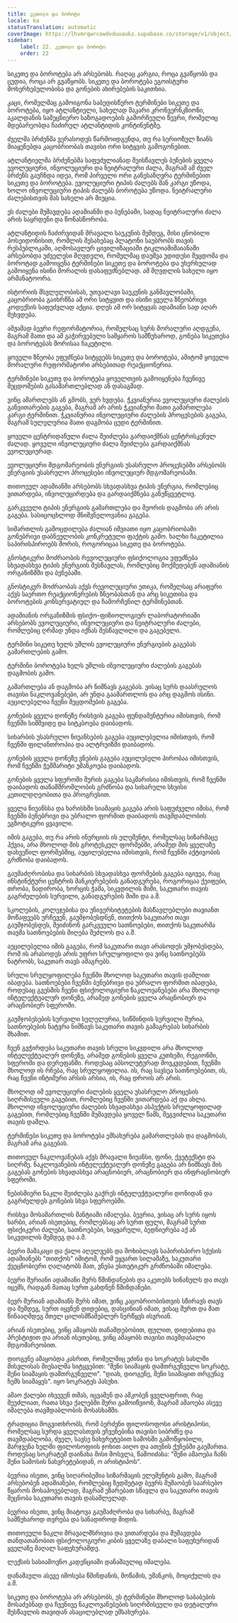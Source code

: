 ```yaml
---
title: კეთილი და ბოროტი
locale: ka
statusTranslation: automatic
coverImage: https://lhvmrqwrcowdvduuaukz.supabase.co/storage/v1/object/public/strapi-uploads/small_cover-educacion-fundamental.webp-2d51a7828a2b1309555be27f7e2a61a0.webp
sidebar:
    label: 22. კეთილი და ბოროტი
    order: 22
---
```

სიკეთე და ბოროტება არ არსებობს. რაღაც კარგია, როცა გვაწყობს და ცუდია, როცა არ გვაწყობს. სიკეთე და ბოროტება ეგოისტური მოხერხებულობისა და გონების ახირებების საკითხია.

კაცი, რომელმაც გამოიგონა საბედისწერო ტერმინები სიკეთე და ბოროტება, იყო ატლანტიელი, სახელად მაკარი კრონვერნკზიონი, აკალდანის სამეცნიერო საზოგადოების გამორჩეული წევრი, რომელიც მდებარეობდა ჩაძირულ ატლანტიდის კონტინენტზე.

ძველმა ბრძენმა ვერასოდეს წარმოიდგენდა, თუ რა სერიოზულ ზიანს მიაყენებდა კაცობრიობას თავისი ორი სიტყვის გამოგონებით.

ატლანტიელმა ბრძენებმა საფუძვლიანად შეისწავლეს ბუნების ყველა ევოლუციური, ინვოლუციური და ნეიტრალური ძალა, მაგრამ ამ ძველ ბრძენს გაუჩნდა იდეა, რომ პირველი ორი განესაზღვრა ტერმინებით სიკეთე და ბოროტება. ევოლუციური ტიპის ძალებს მან კარგი უწოდა, ხოლო ინვოლუციური ტიპის ძალებს ბოროტება უწოდა. ნეიტრალური ძალებისთვის მას სახელი არ მიუცია.

ეს ძალები მუშავდება ადამიანში და ბუნებაში, სადაც ნეიტრალური ძალა არის საყრდენი და წონასწორობა.

ატლანტიდის ჩაძირვიდან მრავალი საუკუნის შემდეგ, მისი ცნობილი პოსეიდონისით, რომლის შესახებაც პლატონი საუბრობს თავის რესპუბლიკაში, აღმოსავლურ ცივილიზაციაში ტიკლიამიშაიანაში არსებობდა უძველესი მღვდელი, რომელმაც დაუშვა უდიდესი შეცდომა და ბოროტად გამოიყენა ტერმინები სიკეთე და ბოროტება და უხერხულად გამოიყენა ისინი მორალის დასაფუძნებლად. ამ მღვდლის სახელი იყო არმანატოორა.

ისტორიის მსვლელობისას, უთვალავი საუკუნის განმავლობაში, კაცობრიობა გაიხრწნა ამ ორი სიტყვით და ისინი ყველა ზნეობრივი კოდექსის საფუძვლად აქცია. დღეს ამ ორ სიტყვას ადამიანი სად აღარ შეხვდება.

ამჟამად ბევრი რეფორმატორია, რომელსაც სურს მორალური აღდგენა, მაგრამ მათი და ამ გაჭირვებული სამყაროს სამწუხაროდ, გონება სიკეთესა და ბოროტებას შორისაა ჩაკეტილი.

ყოველი ზნეობა ეფუძნება სიტყვებს სიკეთე და ბოროტება, ამიტომ ყოველი მორალური რეფორმატორი არსებითად რეაქციონერია.

ტერმინები სიკეთე და ბოროტება ყოველთვის გამოიყენება ჩვენივე შეცდომების გასამართლებლად ან დასაგმად.

ვინც ამართლებს ან გმობს, ვერ ხვდება. ჭკვიანურია ევოლუციური ძალების განვითარების გაგება, მაგრამ არ არის ჭკვიანური მათი გამართლება კარგი ტერმინით. ჭკვიანურია ინვოლუციური ძალების პროცესების გაგება, მაგრამ სულელურია მათი დაგმობა ცუდი ტერმინით.

ყოველი ცენტრიდანული ძალა შეიძლება გარდაიქმნას ცენტრისკენულ ძალად. ყოველი ინვოლუციური ძალა შეიძლება გარდაიქმნას ევოლუციურად.

ევოლუციური მდგომარეობის ენერგიის უსასრულო პროცესებში არსებობს ენერგიის უსასრულო პროცესები ინვოლუციურ მდგომარეობაში.

თითოეულ ადამიანში არსებობს სხვადასხვა ტიპის ენერგია, რომლებიც ვითარდება, ინვოლუცირდება და გარდაიქმნება განუწყვეტლივ.

გარკვეული ტიპის ენერგიის გამართლება და მეორის დაგმობა არ არის გაგება. სასიცოცხლოდ მნიშვნელოვანია გაგება.

სიმართლის გამოცდილება ძალიან იშვიათი იყო კაცობრიობაში გონებრივი დაბნეულობის კონკრეტული ფაქტის გამო. ხალხი ჩაკეტილია საპირისპიროებს შორის, როგორიცაა სიკეთე და ბოროტება.

გნოსტიკური მოძრაობის რევოლუციური ფსიქოლოგია ეფუძნება სხვადასხვა ტიპის ენერგიის შესწავლას, რომლებიც მოქმედებენ ადამიანის ორგანიზმში და ბუნებაში.

გნოსტიკურ მოძრაობას აქვს რევოლუციური ეთიკა, რომელსაც არაფერი აქვს საერთო რეაქციონერების ზნეობასთან და არც სიკეთისა და ბოროტების კონსერვატიულ და ჩამორჩენილ ტერმინებთან.

ადამიანის ორგანიზმის ფსიქო-ფიზიოლოგიურ ლაბორატორიაში არსებობს ევოლუციური, ინვოლუციური და ნეიტრალური ძალები, რომლებიც ღრმად უნდა იქნას შესწავლილი და გაგებული.

ტერმინი სიკეთე ხელს უშლის ევოლუციური ენერგიების გაგებას გამართლების გამო.

ტერმინი ბოროტება ხელს უშლის ინვოლუციური ძალების გაგებას დაგმობის გამო.

გამართლება ან დაგმობა არ ნიშნავს გაგებას. ვისაც სურს დაასრულოს თავისი ნაკლოვანებები, არ უნდა გაამართლოს და არც დაგმოს ისინი. აუცილებელია ჩვენი შეცდომების გაგება.

გონების ყველა დონეზე რისხვის გაგება ფუნდამენტურია იმისთვის, რომ ჩვენში სიმშვიდე და სიტკბოება დაიბადოს.

სიხარბის უსასრულო ნიუანსების გაგება აუცილებელია იმისთვის, რომ ჩვენში ფილანთროპია და ალტრუიზმი დაიბადოს.

გონების ყველა დონეზე ვნების გაგება აუცილებელი პირობაა იმისთვის, რომ ჩვენში ჭეშმარიტი უმანკოება დაიბადოს.

გონების ყველა სფეროში შურის გაგება საკმარისია იმისთვის, რომ ჩვენში დაიბადოს თანამშრომლობის გრძნობა და სიხარული სხვისი კეთილდღეობითა და პროგრესით.

ყველა ნიუანსსა და ხარისხში სიამაყის გაგება არის საფუძველი იმისა, რომ ჩვენში ბუნებრივი და უბრალო ფორმით დაიბადოს თავმდაბლობის ეგზოტიკური ყვავილი.

იმის გაგება, თუ რა არის ინერციის ის ელემენტი, რომელსაც სიზარმაცე ჰქვია, არა მხოლოდ მის გროტესკულ ფორმებში, არამედ მის ყველაზე დახვეწილ ფორმებშიც, აუცილებელია იმისთვის, რომ ჩვენში აქტივობის გრძნობა დაიბადოს.

გაუმაძღრობისა და სიხარბის სხვადასხვა ფორმების გაგება იგივეა, რაც ინსტინქტური ცენტრის მანკიერებების განადგურება, როგორიცაა ქეიფები, თრობა, ნადირობა, ხორცის ჭამა, სიკვდილის შიში, საკუთარი თავის გაგრძელების სურვილი, განადგურების შიში და ა.შ.

სკოლების, კოლეჯებისა და უნივერსიტეტების მასწავლებლები თავიანთ მოწაფეებს ურჩევენ, გაუმჯობესდნენ, თითქოს საკუთარი თავი გაუმჯობესდეს, შეიძინონ გარკვეული სათნოებები, თითქოს საკუთარმა თავმა სათნოებების მიღება შეძლოს და ა.შ.

აუცილებელია იმის გაგება, რომ საკუთარი თავი არასოდეს უმჯობესდება, რომ ის არასოდეს არის უფრო სრულყოფილი და ვინც სათნოებებს ნატრობს, საკუთარ თავს ამაგრებს.

სრული სრულყოფილება ჩვენში მხოლოდ საკუთარი თავის დაშლით იბადება. სათნოებები ჩვენში ბუნებრივი და უბრალო ფორმით იბადება, როდესაც გვესმის ჩვენი ფსიქოლოგიური ნაკლოვანებები არა მხოლოდ ინტელექტუალურ დონეზე, არამედ გონების ყველა არაცნობიერ და არაცნობიერ სფეროში.

გაუმჯობესების სურვილი სულელურია, სიწმინდის სურვილი შურია, სათნოებების ნატვრა ნიშნავს საკუთარი თავის გამაგრებას სიხარბის შხამით.

ჩვენ გვჭირდება საკუთარი თავის სრული სიკვდილი არა მხოლოდ ინტელექტუალურ დონეზე, არამედ გონების ყველა კუთხეში, რეგიონში, სფეროში და დერეფანში. როდესაც აბსოლუტურად მოვკვდებით, ჩვენში მხოლოდ ის რჩება, რაც სრულყოფილია. ის, რაც სავსეა სათნოებებით, ის, რაც ჩვენი ინტიმური არსის არსია, ის, რაც დროის არ არის.

მხოლოდ იმ ევოლუციური ძალების ყველა უსასრულო პროცესის სიღრმისეული გაგებით, რომლებიც ჩვენში ვითარდება აქ და ახლა. მხოლოდ ინვოლუციური ძალების სხვადასხვა ასპექტის სრულყოფილად გაგებით, რომლებიც ჩვენში მუშავდება ყოველ წამს, შეგვიძლია საკუთარი თავის დაშლა.

ტერმინები სიკეთე და ბოროტება ემსახურება გამართლებას და დაგმობას, მაგრამ არა გაგებას.

თითოეულ ნაკლოვანებას აქვს მრავალი ნიუანსი, ფონი, ქვეტექსტი და სიღრმე. ნაკლოვანების ინტელექტუალურ დონეზე გაგება არ ნიშნავს მის გაგებას გონების სხვადასხვა არაცნობიერ, არაცნობიერ და ინფრაცნობიერ სფეროში.

ნებისმიერი ნაკლი შეიძლება გაქრეს ინტელექტუალური დონიდან და გაგრძელდეს გონების სხვა სფეროებში.

რისხვა მოსამართლის მანტიაში იმალება. ბევრია, ვისაც არ სურს იყოს ხარბი, არიან ისეთებიც, რომლებსაც არ სურთ ფული, მაგრამ სურთ ფსიქიკური ძალები, სათნოებები, სიყვარული, ბედნიერება აქ ან სიკვდილის შემდეგ და ა.შ.

ბევრი მამაკაცი და ქალი აღელვებს და მოხიბლავს საპირისპირო სქესის ადამიანებს "თითქოს" იმიტომ, რომ უყვართ სილამაზე, საკუთარი ქვეცნობიერი ღალატობს მათ, ვნება ესთეტიკურ გრძნობაში იმალება.

ბევრი შურიანი ადამიანი შურს წმინდანების და აკეთებს სინანულს და თავს იცემს, რადგან მათაც სურთ გახდნენ წმინდანები.

ბევრ შურიან ადამიანს შურს იმათ, ვინც კაცობრიობისთვის სწირავს თავს და შემდეგ, სურთ იყვნენ დიდებიც, დასცინიან იმათ, ვისაც შურთ და მათ წინააღმდეგ მთელ ცილისმწამებლურ ნერწყვს ისვრიან.

არიან ისეთებიც, ვინც ამაყობს თანამდებობით, ფულით, დიდებითა და პრესტიჟით და არიან ისეთებიც, ვინც ამაყობს თავისი თავმდაბალი მდგომარეობით.

დიოგენე ამაყობდა კასრით, რომელშიც ეძინა და სოკრატეს სახლში მისვლისას მიესალმა სიტყვებით: "შენი სიამაყის დამთრგუნველი სოკრატე, შენი სიამაყის დამთრგუნველი". "დიახ, დიოგენე, შენი სიამაყით თრგუნავ ჩემს სიამაყეს". იყო სოკრატეს პასუხი.

ამაო ქალები იხვევენ თმას, იცვამენ და ამკობენ ყველაფრით, რაც შეუძლიათ, რათა სხვა ქალებში შური გამოიწვიონ, მაგრამ ამაოება ასევე იმალება თავმდაბლობის მოსასხამში.

ტრადიცია მოგვითხრობს, რომ ბერძენი ფილოსოფოსი არისტიპოსი, რომელსაც სურდა ყველასთვის ეჩვენებინა თავისი სიბრძნე და თავმდაბლობა, ძველ, სავსე ნახვრეტებით სამოსში გამოწყობილი, მარჯვენა ხელში ფილოსოფიის ჯოხით აიღო და ათენის ქუჩებში გაემართა. როდესაც სოკრატემ დაინახა მისი მოსვლა, წამოიძახა: "შენი ამაოება ჩანს შენი სამოსის ნახვრეტებიდან, ო არისტიპოს".

ბევრია ისეთი, ვინც სიღარიბეშია სიზარმაცის ელემენტის გამო, მაგრამ არსებობენ ადამიანები, რომლებიც ზედმეტად ბევრს მუშაობენ საარსებო წყაროს მოსაპოვებლად, მაგრამ ეზარებათ სწავლა და საკუთარი თავის შეცნობა საკუთარი თავის დასაშლელად.

ბევრია ისეთი, ვინც მიატოვა გაუმაძღრობა და სიხარბე, მაგრამ სამწუხაროდ თვრება და სანადიროდ მიდის.

თითოეული ნაკლი მრავალმხრივია და ვითარდება და მუშავდება თანდათანობით ფსიქოლოგიური კიბის ყველაზე დაბალი საფეხურიდან ყველაზე მაღალ საფეხურამდე.

ლექსის სასიამოვნო კადენციაში დანაშაულიც იმალება.

დანაშაული ასევე იმოსება წმინდანის, მოწამის, უმანკოს, მოციქულის და ა.შ.

სიკეთე და ბოროტება არ არსებობს, ეს ტერმინები მხოლოდ საბაბების მოსაძებნად და ჩვენივე ნაკლოვანებების სიღრმისეული და დეტალური შესწავლის თავიდან ასაცილებლად ემსახურება.
